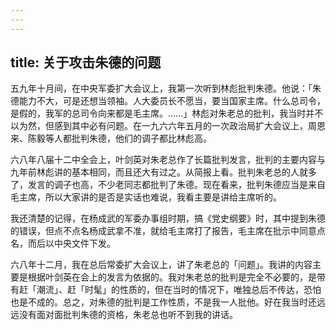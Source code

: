 ```yaml
---
---
---
```

title: 关于攻击朱德的问题
---




五九年十月间，在中央军委扩大会议上，我第一次听到林彪批判朱德。他说：「朱德能力不大，可是还想当领袖。人大委员长不愿当，要当国家主席。什么总司令，是假的，我军的总司令向来都是毛主席。……」林彪对朱老总的批判，我当时并不以为然，但感到其中必有问题。在一九六六年五月的一次政治局扩大会议上，周恩来、陈毅等人都批判朱德，他们的调子都比林彪高。

六八年八届十二中全会上，叶剑英对朱老总作了长篇批判发言，批判的主要内容与九年前林彪讲的基本相同，而且还大有过之。从简报上看。批判朱老总的人就多了，发言的调子也高，不少老同志都批判了朱德。现在看来，批判朱德应当是来自毛主席，所以大家讲的是否是实话也难说，我看主要是讲给主席听的。

我还清楚的记得，在杨成武的军委办事组时期，搞《党史纲要》时，其中提到朱德的错误，但点不点名杨成武拿不准，就给毛主席打了报告，毛主席在批示中同意点名，而后以中央文件下发。

六八年十二月，我在总后常委扩大会议上，讲了朱老总的「问题」。我讲的内容主要是根据叶剑英在会上的发言为依据的。我对朱老总的批判是完全不必要的，是带有赶「潮流」、赶「时髦」的性质的，但在当时的情况下，唯独总后不传达，恐怕也是不成的。总之，对朱德的批判是工作性质，不是我一人批他。好在我当时还远远没有面对面批判朱德的资格，朱老总也听不到我的讲话。